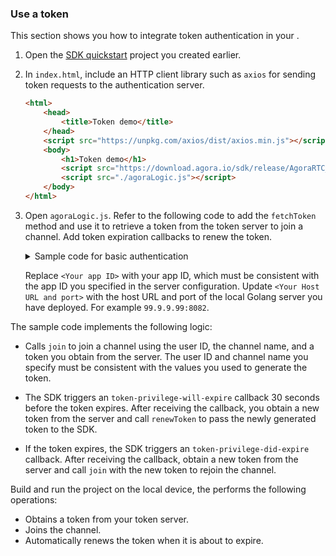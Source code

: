<PlatformWrapper platform="web">

### Use a token

This section shows you how to integrate token authentication in your <Vpl k="CLIENT" />.

1. Open the [SDK quickstart](../get-started/get-started-sdk) project you created earlier.

1. In `index.html`, include an HTTP client library such as `axios` for sending token requests to the authentication server.

    ```html
    <html>
        <head>
            <title>Token demo</title>
        </head>
        <script src="https://unpkg.com/axios/dist/axios.min.js"></script>
        <body>
            <h1>Token demo</h1>
            <script src="https://download.agora.io/sdk/release/AgoraRTC_N-4.8.0.js"></script>
            <script src="./agoraLogic.js"></script>
        </body>
    </html>
    ```

1. Open `agoraLogic.js`. Refer to the following code to add the `fetchToken` method and use it to retrieve a token from the token server to join a channel. Add token expiration callbacks to renew the token.

    <details>
    <summary>Sample code for basic authentication</summary>
    <CodeBlock language="js" showLineNumbers>
    {`var rtc = {
        // Set local audio track and video track
        localAudioTrack: null,
        localVideoTrack: null,
    };

    var options = {
        // Fill in app ID
        appId: "<Your app ID>",
        // Fill in a channel name
        channel: "test",
        // Set the user as host or audience 
        role: "host"
    };

    // Get a token from your token server

    function fetchToken(uid, channelName, tokenRole) {

        return new Promise(function (resolve) {
            axios.post('http://<Your host URL and port>/fetch_rtc_token', {
                uid: uid,
                channelName: channelName,
                role: tokenRole
            }, {
                headers: {
                    'Content-Type': 'application/json; charset=UTF-8'
                }
            })
                .then(function (response) {
                    const token = response.data.token;
                    resolve(token);
                })
                .catch(function (error) {
                    console.log(error);
                });
        })
    }

    async function startBasicCall() {

        const client = AgoraRTC.createClient({ mode: "live", codec: "vp8" });
        client.setClientRole(options.role);
        const uid = 123456;

        // Assign the obtained token to the token parameter of the join method, and join the channel
        let token = await fetchToken(uid, options.channel, 1);

        await client.join(options.appId, options.channel, token, uid);
        rtc.localAudioTrack = await AgoraRTC.createMicrophoneAudioTrack();
        rtc.localVideoTrack = await AgoraRTC.createCameraVideoTrack();
        await client.publish([rtc.localAudioTrack, rtc.localVideoTrack]);
        const localPlayerContainer = document.createElement("div");
        localPlayerContainer.id = uid;
        localPlayerContainer.style.width = "640px";
        localPlayerContainer.style.height = "480px";
        document.body.append(localPlayerContainer);

        rtc.localVideoTrack.play(localPlayerContainer);

        console.log("publish success!");

        client.on("user-published", async (user, mediaType) => {
            await client.subscribe(user, mediaType);
            console.log("subscribe success");

            if (mediaType === "video") {
                const remoteVideoTrack = user.videoTrack;
                const remotePlayerContainer = document.createElement("div");
                remotePlayerContainer.textContent = "Remote user " + user.uid.toString();
                remotePlayerContainer.style.width = "640px";
                remotePlayerContainer.style.height = "480px";
                document.body.append(remotePlayerContainer);
                remoteVideoTrack.play(remotePlayerContainer);

            }

            if (mediaType === "audio") {
                const remoteAudioTrack = user.audioTrack;
                remoteAudioTrack.play();
            }

            client.on("user-unpublished", user => {
                const remotePlayerContainer = document.getElementById(user.uid);
                remotePlayerContainer.remove();
            });

        });

        // When you receive the token-privilege-will-expire callback, request a new token from the server and call renewToken to pass the new Token to the SDK
        client.on("token-privilege-will-expire", async function () {
            let token = await fetchToken(uid, options.channel, 1);
            await client.renewToken(token);
        });

        // When you receive the token-privilege-did-expire callback, request a new token from the server and call join to rejoin the channel.
        client.on("token-privilege-did-expire", async function () {
            console.log("Fetching the new Token")
            let token = await fetchToken(uid, options.channel, 1);
            console.log("Rejoining the channel with new Token")
            await client.join(options.appId, options.channel, token, uid);
        });

    }

    startBasicCall()`}
    </CodeBlock>
    </details>

    Replace `<Your app ID>` with your app ID, which must be consistent with the app ID you specified in the server configuration. Update `<Your Host URL and port>` with the host URL and port of the local Golang server you have deployed. For example `99.9.9.99:8082`.

The sample code implements the following logic:

* Calls `join` to join a channel using the user ID, the channel name, and a token you obtain from the server. The user ID and channel name you specify must be consistent with the values you used to generate the token.

* The SDK triggers an `token-privilege-will-expire` callback 30 seconds before the token expires. After receiving the callback, you obtain a new token from the server and call `renewToken` to pass the newly generated token to the SDK.

* If the token expires, the SDK triggers an `token-privilege-did-expire` callback. After receiving the callback, obtain a new token from the server and call `join` with the new token to rejoin the channel.

Build and run the project on the local device, the <Vpl k="CLIENT" /> performs the following operations:

* Obtains a token from your token server.
* Joins the channel.
* Automatically renews the token when it is about to expire. 

</PlatformWrapper>